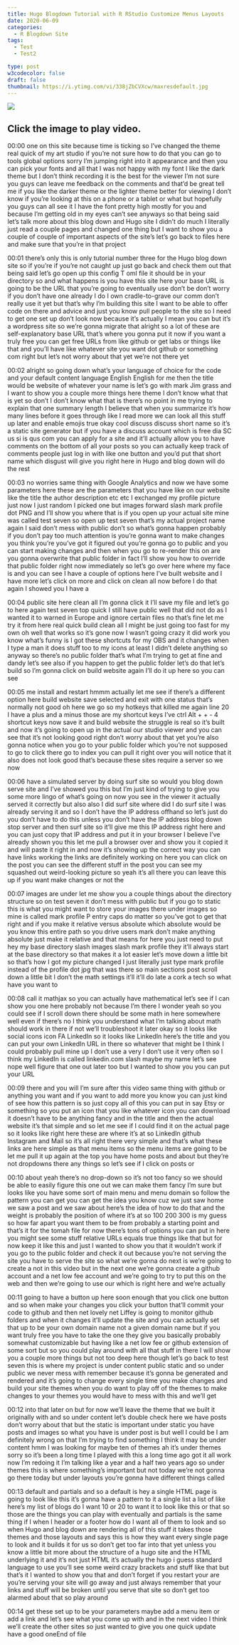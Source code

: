 ```yaml
---
title: Hugo Blogdown Tutorial with R RStudio Customize Menus Layouts
date: 2020-06-09
categories:
  - R Blogdown Site
tags:
  - Test
  - Test2

type: post
w3codecolor: false
draft: false
thumbnail: https://i.ytimg.com/vi/338jZbCVXcw/maxresdefault.jpg
---
```


<a href="https://www.youtube.com/watch?v=338jZbCVXcw">
<picture><img src="https://i.ytimg.com/vi/338jZbCVXcw/maxresdefault.jpg"></picture>
</a>



## Click the image to play video.



00:00
one on this site because time is ticking
so I've changed the theme real quick of my art studio if you're not sure how to
do that you can go to tools global options sorry I'm jumping right into it
appearance and then you can pick your fonts and all that I was not happy with
my font I like the dark theme but I don't think recording it is the best for
the viewer I'm not sure you guys can leave me feedback on the comments and
that'd be great tell me if you like the darker theme or
the lighter theme better for viewing I don't know if you're looking at this on
a phone or a tablet or what but hopefully you guys can all see it I have
the font pretty high mostly for you and because I'm getting old in my eyes can't
see anyways so that being said let's talk more about this blog down and Hugo
site I didn't do much I literally just read a couple pages and changed one
thing but I want to show you a couple of couple of important aspects of the
site's let's go back to files here and make sure that you're in that project

00:01
there's only this is only tutorial number three for the Hugo blog down site
so if you're if you're not caught up just go back and check them out that
being said let's go open up this config T oml file it should be in your
directory so and what happens is you have this site here your base URL is
going to be the URL that you're going to eventually use don't be don't worry if
you don't have one already I do I own cradle-to-grave
our comm don't really use it yet but that's why I'm building this site I want
to be able to offer code on there and advice and just you know pull people to
the site so I need to get one set up don't look now because it's actually I
mean you can but it's a wordpress site so we're gonna migrate that alright so a
lot of these are self-explanatory base URL that's where you gonna put it
now if you want a truly free you can get free URLs from like github or get labs
or things like that and you'll have like whatever site you want dot github or
something com right but let's not worry about that yet we're not there yet

00:02
alright so going down what's your language of choice for the
code and your default content language English English for me then the title
would be website of whatever your name is let's go with mark
Jim grass and I want to show you a couple more things here theme I don't
know what that is yet so don't I don't know what that is there's no point in me
trying to explain that one summary length I believe that when you summarize
it's how many lines before it goes through like I read more we can look all
this stuff up later and enable emojis true okay cool
discuss discuss short name so it's a static site generator but if you have a
discuss account which is free dia SC us si is qus com
you can apply for a site and it'll actually allow you to have comments on
the bottom of all your posts so you can actually keep track of comments people
just log in with like one button and you'd put that short name which disgust
will give you right here in Hugo and blog down will do the rest

00:03
no worries same thing with Google Analytics and now we have some
parameters here these are the parameters that you have like on our website like
the title the author description etc etc I exchanged my profile picture just now
I just random I picked one but images forward slash mark profile dot PNG and
I'll show you where that is if you open up your actual site mine was called test
seven so open up test seven that's my actual project name again I said don't
mess with public don't so what's gonna happen probably if you don't pay too
much attention is you're gonna want to make changes you think you're you've got
it figured out you're gonna go to public and you can start making changes and
then when you go to re-render this on are you gonna overwrite that public
folder in fact I'll show you how to override that public folder right now
immediately so let's go over here where my face is and you can see I have a
couple of options here I've built website and I have more let's click on
more and click on clean all now before I do that again I showed you I have a

00:04
public site here clean all I'm gonna click it I'll save my file and let's go
to here again test seven top quick I still have public well that did not do
as I wanted it to warned in Europe and ignore certain files no that's fine let
me try it from here real quick build clean all I might be just going too fast
for my own oh well that works so it's gone now
I wasn't going crazy it did work you know what's funny is I got these
shortcuts for my OBS and it changes when I type a man it does stuff too
to my icons at least I didn't delete anything so anyway so there's no public
folder that's what I'm trying to get at fine and dandy
let's see also if you happen to get the public folder let's do that let's build
so I'm gonna click on build website again I'll do it up here so you can see

00:05
me install and restart hmmm actually let me see if there's a different option
here build website save selected and exit with one status that's normally not
good oh here we go so my hotkeys that killed me again line
20 I have a plus and a minus those are my shortcut keys I've ctrl Alt + + - 4
shortcut keys now save it and build website the struggle is real so it's
built and now it's going to open up in the actual our studio viewer and you can
see that it's not looking good right don't worry about that yet you're also
gonna notice when you go to your public folder which you're not supposed to go
to click there go to index you can pull it right over you will notice that it
also does not look good that's because these sites require a server so we now

00:06
have a simulated server by doing surf site so would you blog down serve site
and I've showed you this but I'm just kind of trying to give you some more
lingo of what's going on now you see in the viewer it actually served it
correctly but also also I did surf site where did I do surf site I was already
serving it and so I don't have the IP address offhand so let's just do you
don't have to do this unless you don't have the IP address blog down stop
server and then surf site so it'll give me this IP address right here and you
can just copy that IP address and put it in your browser
I believe I've already shown you this let me pull a browser over and show you
it copied it and will paste it right in and now it's showing up the correct way
you can have links working the links are
definitely working on here you can click on the post you can see the different
stuff in the post you can see my squashed out weird-looking picture so
yeah it's all there you can leave this up if you want make changes or not the

00:07
images are under let me show you a couple things about the directory
structure so on test seven it don't mess
with public but if you go to static this is what you might want to store your
images there under images so mine is called mark profile P entry caps do
matter so you've got to get that right and if you make it relative versus
absolute which absolute would be you know this entire path so you drive users
mark don't make anything absolute just make it relative and that means for here
you just need to put hey my base directory slash
images slash mark profile they it'll always start at the base directory so
that makes it a lot easier let's move down a little bit so that's how I got my
picture changed I just literally just type mark profile instead of the profile
dot jpg that was there so main sections post scroll down a little bit I don't
the math settings it'll it'll do late a cork a tech so what have you want to

00:08
call it mathjax so you can actually have
mathematical let's see if I can show you one here probably not because I'm there
I wonder yeah so you could see if I scroll down there should be some math in
here somewhere well even if there's no I think you
understand what I'm talking about math should work in there if not we'll
troubleshoot it later okay so it looks like social icons icon FA LinkedIn so it
looks like LinkedIn here's the title and you can put your own LinkedIn URL in
there so whatever that might be I think I could probably pull mine up I don't
use a very I don't use it very often so I think my LinkedIn is called
linkedin.com slash maybe my name let's see nope
well figure that one out later too but I wanted to show you you can put your URL

00:09
there and you will I'm sure after this video
same thing with github or anything you want and if you want to add more you
know you can just kind of see how this pattern is so just copy all of this you
can put in say Etsy or something so you put an icon that you like whatever icon
you can download it doesn't have to be anything fancy and in the title and then
the actual website it's that simple and so let me see if I could find it on the
actual page so it looks like right here these are where it's at so LinkedIn
github Instagram and Mail so it's all right there very simple and that's what
these links are here simple as that menu items so the menu items are going
to be let me pull it up again at the top you have home posts and about but
they're not dropdowns there any things so let's see if I click on posts or

00:10
about yeah there's no drop-down so it's not too fancy so we should be able to
easily figure this one out we can make them fancy I'm sure but looks like you
have some sort of main menu and menu domain so follow the pattern you can get
you can get the idea you know cuz we just saw home we saw a post and we saw
about here's the idea of how to do that and the weight is probably the position
of where it's at so 100 200 300 is my guess so how far apart you want them to
be from probably a starting point and that's it for the tomah file for now
there's tons of options you can put in here you might see some stuff relative
URLs equals true things like that but for now keep it like this and just I
wanted to show you that it wouldn't work
if you go to the public folder and check it out because you're not serving the
site you have to serve the site so what we're gonna do next is we're going to
create a not in this video but in the next one we're gonna create a github
account and a net low fee account and we're going to try to put this on the
web and then we're going to use our which is right here and we're actually

00:11
going to have a button up here soon enough that you click one button and so when
make your changes you click your button that'll commit your code to github and
then net lovely net Liffey is going to monitor github folders and when it
changes it'll update the site and you can actually set that up to be your own
domain name not a given domain name but if you want truly free you have to take
the one they give you basically probably somewhat customizable but having like a
net low fee or github extension of some sort but so you could play around with
all that stuff in there I will show you a couple more things but not too deep
here though let's go back to test seven this is
where my project is under content public
static and so under public we never mess with remember because it's gonna be
generated and rendered and it's going to change every single time you make
changes and build your site themes when you do want to play off of the themes to
make changes to your themes you would have to mess with this and we'll get

00:12
into that later on but for now we'll leave the theme that we built it
originally with and so under content let's double check here we have posts
don't worry about that but the static is important under static you have posts
and images so what you have is under post is but well I could be I am
definitely wrong on that I'm trying to find something I think it may be under
content hmm I was looking for maybe ten of themes ah it's under themes sorry so
it's been a long time I played with this a long time ago got it all work
now I'm redoing it I'm talking like a year and a half two years ago so under
themes this is where something's important but not today we're not gonna
go there today but under layouts you're gonna have different things called

00:13
default and partials and so a default is hey a single HTML page is going to look
like this it's gonna have a pattern to it a single list a list of like here's
my list of blogs do I want 10 or 20 to want it to look like this or that so
those are the things you can play with eventually and partials is the same
thing if I when I header or a footer how do I want all of them to look and so
when Hugo and blog down are rendering all of this stuff it takes those themes
and those layouts and says this is how they want every single page to look and
it builds it for us so don't get too far into that yet unless you know a little
bit more about the structure of a hugo site and the HTML underlying it and it's
not just HTML it's actually the hugo i guess standard language to use you'll
see some weird crazy brackets and stuff like that but that's it I wanted to show
you that and don't forget if you restart your are you're serving your site will
go away and just always remember that your links and stuff will be broken
until you serve that site so don't get too alarmed about that so play around

00:14
get these set up to be your parameters maybe add a menu item or add a link and
let's see what you come up with and in the next video I think we'll create the
other sites so just wanted to give you one quick update have a good oneEnd of file


